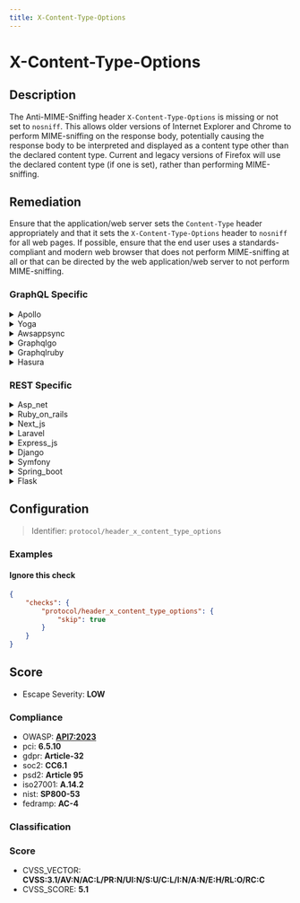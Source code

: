 ```yaml
---
title: X-Content-Type-Options
---
```


# X-Content-Type-Options

## Description

The Anti-MIME-Sniffing header `X-Content-Type-Options` is missing or not set to `nosniff`.
This allows older versions of Internet Explorer and Chrome to perform MIME-sniffing on the response body, potentially causing the response body to be interpreted and displayed as a content type other than the declared content type. Current and legacy versions of Firefox will use the declared content type (if one is set), rather than performing MIME-sniffing.


## Remediation

Ensure that the application/web server sets the `Content-Type` header appropriately and that it sets the `X-Content-Type-Options` header to `nosniff` for all web pages.
If possible, ensure that the end user uses a standards-compliant and modern web browser that does not perform MIME-sniffing at all or that can be directed by the web application/web server to not perform MIME-sniffing.



### GraphQL Specific

<details>
    <summary>Apollo</summary>

Set the 'X-Content-Type-Options' header to 'nosniff'

</details>

<details>
    <summary>Yoga</summary>

Set the 'X-Content-Type-Options' header to 'nosniff'

</details>

<details>
    <summary>Awsappsync</summary>

Set the 'X-Content-Type-Options' header to 'nosniff' in the response for all AppSync API responses to prevent MIME type sniffing

</details>

<details>
    <summary>Graphqlgo</summary>

Set the 'X-Content-Type-Options' header to 'nosniff' in all responses

</details>

<details>
    <summary>Graphqlruby</summary>

Set the 'X-Content-Type-Options' header to 'nosniff' in the response to prevent MIME type sniffing

</details>

<details>
    <summary>Hasura</summary>

Set the 'X-Content-Type-Options' header to 'nosniff' in the Hasura server responses

</details>


### REST Specific

<details>
    <summary>Asp_net</summary>

In ASP.NET, configure your application to include the 'X-Content-Type-Options' header with the value 'nosniff' in all responses. This can be achieved by adding a custom HTTP header in your web.config file or by setting the header programmatically in your Global.asax.cs or in a custom HTTP module.

</details>

<details>
    <summary>Ruby_on_rails</summary>

In Ruby on Rails, set the 'X-Content-Type-Options' header to 'nosniff' in your application's configuration. You can do this by adding 'config.action_dispatch.default_headers.merge!({'X-Content-Type-Options' => 'nosniff'})' to the 'config/application.rb' file. This will apply the header to all responses from your application, instructing browsers not to MIME-sniff the content type.

</details>

<details>
    <summary>Next_js</summary>

In your Next.js application, ensure that the `X-Content-Type-Options` header is set to `nosniff` for all responses. This can be achieved by configuring your server to include this header, or by using Next.js middleware to set the header programmatically for each response.

</details>

<details>
    <summary>Laravel</summary>

In Laravel, set the 'X-Content-Type-Options' header to 'nosniff' in your middleware or global HTTP response headers to prevent MIME-sniffing vulnerabilities.

</details>

<details>
    <summary>Express_js</summary>

In Express.js applications, ensure that the 'X-Content-Type-Options' header is set to 'nosniff' for all responses. This can be achieved by using the 'helmet' middleware, which sets this header among others. Install helmet using npm and include it in your application like so: `app.use(helmet.noSniff())`.

</details>

<details>
    <summary>Django</summary>

In Django, ensure that the 'X-Content-Type-Options' header is set to 'nosniff' for all responses. This can be achieved by using the 'SecurityMiddleware' or by manually setting the header in your views or middleware. Add 'django.middleware.security.SecurityMiddleware' to your 'MIDDLEWARE' setting, and ensure 'SECURE_CONTENT_TYPE_NOSNIFF' is set to True in your settings.py.

</details>

<details>
    <summary>Symfony</summary>

In Symfony, ensure that the 'X-Content-Type-Options' header is set to 'nosniff' for all responses. This can be achieved by adding a response header in your controller or by using an event listener to set the header globally for all responses.

</details>

<details>
    <summary>Spring_boot</summary>

In Spring Boot applications, configure the `X-Content-Type-Options` header to be set to `nosniff` for all responses. This can be achieved by implementing a WebSecurityConfigurerAdapter that adds the header to the security headers or by using a OncePerRequestFilter to ensure the header is included in every response.

</details>

<details>
    <summary>Flask</summary>

In Flask, set the 'X-Content-Type-Options' header to 'nosniff' for all responses. This can be done by adding a response header in your view functions or by using the 'after_request' decorator to apply it to all responses. For example: `response.headers['X-Content-Type-Options'] = 'nosniff'`.

</details>

## Configuration

> Identifier: `protocol/header_x_content_type_options`



### Examples



#### Ignore this check

```json
{
    "checks": {
        "protocol/header_x_content_type_options": {
            "skip": true
        }
    }
}
```




## Score

- Escape Severity: **<span className="low-severity">LOW</span>**

### Compliance

- OWASP: **[API7:2023](https://github.com/OWASP/API-Security/blob/master/editions/2023/en/0xa7-server-side-request-forgery.md)**
- pci: **6.5.10**
- gdpr: **Article-32**
- soc2: **CC6.1**
- psd2: **Article 95**
- iso27001: **A.14.2**
- nist: **SP800-53**
- fedramp: **AC-4**

### Classification






### Score

- CVSS_VECTOR: **CVSS:3.1/AV:N/AC:L/PR:N/UI:N/S:U/C:L/I:N/A:N/E:H/RL:O/RC:C**
- CVSS_SCORE: **5.1**

